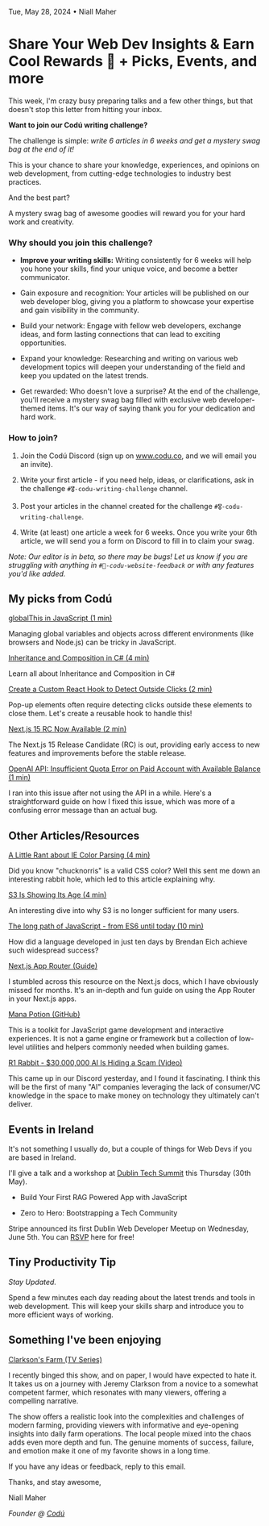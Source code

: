 Tue, May 28, 2024 • Niall Maher

# Share Your Web Dev Insights & Earn Cool Rewards 🎁 + Picks, Events, and more

This week, I'm crazy busy preparing talks and a few other things, but that doesn't stop this letter from hitting your inbox.

**Want to join our Codú writing challenge?**

The challenge is simple: _write 6 articles in 6 weeks and get a mystery swag bag at the end of it!_

This is your chance to share your knowledge, experiences, and opinions on web development, from cutting-edge technologies to industry best practices.

And the best part?

A mystery swag bag of awesome goodies will reward you for your hard work and creativity.

### Why should you join this challenge?

- **Improve your writing skills:** Writing consistently for 6 weeks will help you hone your skills, find your unique voice, and become a better communicator.

- Gain exposure and recognition: Your articles will be published on our web developer blog, giving you a platform to showcase your expertise and gain visibility in the community.

- Build your network: Engage with fellow web developers, exchange ideas, and form lasting connections that can lead to exciting opportunities.

- Expand your knowledge: Researching and writing on various web development topics will deepen your understanding of the field and keep you updated on the latest trends.

- Get rewarded: Who doesn't love a surprise? At the end of the challenge, you'll receive a mystery swag bag filled with exclusive web developer-themed items. It's our way of saying thank you for your dedication and hard work.

### How to join?

1. Join the Codú Discord (sign up on www.codu.co, and we will email you an invite).

2. Write your first article - if you need help, ideas, or clarifications, ask in the challenge `#🎖-codu-writing-challenge` channel.

3. Post your articles in the channel created for the challenge `#🎖-codu-writing-challenge`.

4. Write (at least) one article a week for 6 weeks. Once you write your 6th article, we will send you a form on Discord to fill in to claim your swag.

_Note: Our editor is in beta, so there may be bugs! Let us know if you are struggling with anything in `#🐞-codu-website-feedback` or with any features you'd like added._

## My picks from Codú

[globalThis in JavaScript (1 min)](https://www.codu.co/articles/globalthis-in-javascript-nbp_pyfi)

Managing global variables and objects across different environments (like browsers and Node.js) can be tricky in JavaScript.

[Inheritance and Composition in C# (4 min)](https://www.codu.co/articles/inheritance-and-composition-in-c-rdjobeoh)

Learn all about Inheritance and Composition in C#

[Create a Custom React Hook to Detect Outside Clicks (2 min)](https://www.codu.co/articles/create-a-custom-react-hook-to-detect-outside-clicks-4g3yukhk)

Pop-up elements often require detecting clicks outside these elements to close them. Let's create a reusable hook to handle this!

[Next.js 15 RC Now Available (2 min)](https://www.codu.co/articles/next-js-15-rc-now-available-p48bjzvp)

The Next.js 15 Release Candidate (RC) is out, providing early access to new features and improvements before the stable release.

[OpenAI API: Insufficient Quota Error on Paid Account with Available Balance (1 min)](https://www.codu.co/articles/openai-api-insufficient-quota-error-on-paid-account-with-available-balance-qibhmpai)

I ran into this issue after not using the API in a while. Here's a straightforward guide on how I fixed this issue, which was more of a confusing error message than an actual bug.

## Other Articles/Resources

[A Little Rant about IE Color Parsing (4 min)](https://scrappy-do.blogspot.com/2004/08/little-rant-about-microsoft-internet.html)

Did you know "chucknorris" is a valid CSS color? Well this sent me down an interesting rabbit hole, which led to this article explaining why.

[S3 Is Showing Its Age (4 min)](https://materializedview.io/p/s3-is-showing-its-age)

An interesting dive into why S3 is no longer sufficient for many users.

[The long path of JavaScript - from ES6 until today (10 min)](https://academy.binary-studio.com/blog/the-long-path-of-java-script-from-es6-until-today)

How did a language developed in just ten days by Brendan Eich achieve such widespread success?

[Next.js App Router (Guide)](https://nextjs.org/learn/dashboard-app)

I stumbled across this resource on the Next.js docs, which I have obviously missed for months. It's an in-depth and fun guide on using the App Router in your Next.js apps.

[Mana Potion (GitHub)](https://github.com/verekia/manapotion)

This is a toolkit for JavaScript game development and interactive experiences. It is not a game engine or framework but a collection of low-level utilities and helpers commonly needed when building games.

[R1 Rabbit - $30,000,000 AI Is Hiding a Scam (Video)](https://www.youtube.com/watch?v=NPOHf20slZg)

This came up in our Discord yesterday, and I found it fascinating. I think this will be the first of many "AI" companies leveraging the lack of consumer/VC knowledge in the space to make money on technology they ultimately can't deliver.

## Events in Ireland

It's not something I usually do, but a couple of things for Web Devs if you are based in Ireland.

I'll give a talk and a workshop at [Dublin Tech Summit](https://dublintechsummit.tech/) this Thursday (30th May).

- Build Your First RAG Powered App with JavaScript

- Zero to Hero: Bootstrapping a Tech Community

Stripe announced its first Dublin Web Developer Meetup on Wednesday, June 5th. You can [RSVP](https://lu.ma/ik2b05xu?tk=6DvT9n) here for free!

## Tiny Productivity Tip

_Stay Updated._

Spend a few minutes each day reading about the latest trends and tools in web development. This will keep your skills sharp and introduce you to more efficient ways of working.

## Something I've been enjoying

[Clarkson's Farm (TV Series)](https://amzn.to/4aIEgjn)

I recently binged this show, and on paper, I would have expected to hate it. It takes us on a journey with Jeremy Clarkson from a novice to a somewhat competent farmer, which resonates with many viewers, offering a compelling narrative.

The show offers a realistic look into the complexities and challenges of modern farming, providing viewers with informative and eye-opening insights into daily farm operations. The local people mixed into the chaos adds even more depth and fun. The genuine moments of success, failure, and emotion make it one of my favorite shows in a long time.

If you have any ideas or feedback, reply to this email.

Thanks, and stay awesome,

Niall Maher

_Founder @ [Codú](https://www.codu.co/?ref=newsletter)_
